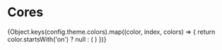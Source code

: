 
<Meta title="Intro" />

# Cores

<ColorPalette>
  {Object.keys(config.theme.colors).map((color, index, colors) => {
    return color.startsWith('on') ? null : (
      <ColorItem
        key={index}
        title={color}
        colors={{
          [color]: config.theme.colors[color],
          [colors[index + 1]]: config.theme.colors[colors[index + 1]],
        }}
      />
    )
  })}
</ColorPalette>
